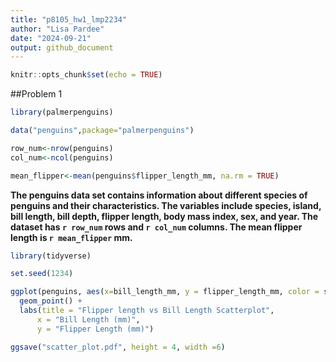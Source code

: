 ```yaml
---
title: "p8105_hw1_lmp2234"
author: "Lisa Pardee"
date: "2024-09-21"
output: github_document
---
```


```r
knitr::opts_chunk$set(echo = TRUE)
```

##Problem 1

```r
library(palmerpenguins)

data("penguins",package="palmerpenguins")

row_num<-nrow(penguins)
col_num<-ncol(penguins)

mean_flipper<-mean(penguins$flipper_length_mm, na.rm = TRUE)

```

**The penguins data set contains information about different species of penguins and their characteristics. The variables include species, island, bill length, bill depth, flipper length, body mass index, sex, and year. The dataset has `r row_num` rows and `r col_num` columns. The mean flipper length is `r mean_flipper` mm.** 


```r
library(tidyverse)

set.seed(1234)

ggplot(penguins, aes(x=bill_length_mm, y = flipper_length_mm, color = species)) + 
  geom_point() +
  labs(title = "Flipper length vs Bill Length Scatterplot", 
      x = "Bill Length (mm)",
      y = "Flipper Length (mm)")

ggsave("scatter_plot.pdf", height = 4, width =6)

```

